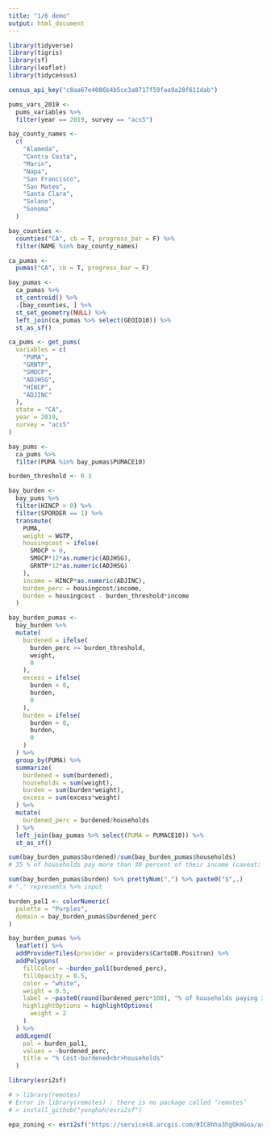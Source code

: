 ```yaml
---
title: "1/6 demo"
output: html_document
---
```


```r
library(tidyverse)
library(tigris)
library(sf)
library(leaflet)
library(tidycensus)

census_api_key("c8aa67e4086b4b5ce3a8717f59faa9a28f611dab")
```

```r
pums_vars_2019 <- 
  pums_variables %>%
  filter(year == 2019, survey == "acs5")
```

```r
bay_county_names <-
  c(
    "Alameda",
    "Contra Costa",
    "Marin",
    "Napa",
    "San Francisco",
    "San Mateo",
    "Santa Clara",
    "Solano",
    "Sonoma"
  )

bay_counties <-
  counties("CA", cb = T, progress_bar = F) %>%
  filter(NAME %in% bay_county_names)

ca_pumas <-
  pumas("CA", cb = T, progress_bar = F)

bay_pumas <-
  ca_pumas %>% 
  st_centroid() %>% 
  .[bay_counties, ] %>% 
  st_set_geometry(NULL) %>% 
  left_join(ca_pumas %>% select(GEOID10)) %>% 
  st_as_sf()
```


```r
ca_pums <- get_pums(
  variables = c(
    "PUMA",
    "GRNTP",
    "SMOCP",
    "ADJHSG",
    "HINCP",
    "ADJINC"
  ),
  state = "CA",
  year = 2019,
  survey = "acs5"
)

bay_pums <-
  ca_pums %>% 
  filter(PUMA %in% bay_pumas$PUMACE10)
```

```r
burden_threshold <- 0.3

bay_burden <-
  bay_pums %>% 
  filter(HINCP > 0) %>%
  filter(SPORDER == 1) %>% 
  transmute(
    PUMA,
    weight = WGTP,
    housingcost = ifelse(
      SMOCP > 0,
      SMOCP*12*as.numeric(ADJHSG),
      GRNTP*12*as.numeric(ADJHSG)
    ),
    income = HINCP*as.numeric(ADJINC),
    burden_perc = housingcost/income,
    burden = housingcost - burden_threshold*income
  )
```

```r
bay_burden_pumas <-
  bay_burden %>% 
  mutate(
    burdened = ifelse(
      burden_perc >= burden_threshold,
      weight,
      0
    ),
    excess = ifelse(
      burden < 0,
      burden,
      0
    ),
    burden = ifelse(
      burden > 0,
      burden,
      0
    )
  ) %>% 
  group_by(PUMA) %>% 
  summarize(
    burdened = sum(burdened),
    households = sum(weight),
    burden = sum(burden*weight),
    excess = sum(excess*weight)
  ) %>% 
  mutate(
    burdened_perc = burdened/households
  ) %>% 
  left_join(bay_pumas %>% select(PUMA = PUMACE10)) %>% 
  st_as_sf()
```
```r
sum(bay_burden_pumas$burdened)/sum(bay_burden_pumas$households)
# 35 % of households pay more than 30 percent of their income (caveat: rich people overspending)
```
```r
sum(bay_burden_pumas$burden) %>% prettyNum(",") %>% paste0("$",.)
# "." represents %>% input
```
```r
burden_pal1 <- colorNumeric(
  palette = "Purples",
  domain = bay_burden_pumas$burdened_perc
)

bay_burden_pumas %>% 
  leaflet() %>% 
  addProviderTiles(provider = providers$CartoDB.Positron) %>% 
  addPolygons(
    fillColor = ~burden_pal1(burdened_perc),
    fillOpacity = 0.5,
    color = "white",
    weight = 0.5,
    label = ~paste0(round(burdened_perc*100), "% of households paying 30%+ of income on housing"),
    highlightOptions = highlightOptions(
      weight = 2
    )
  ) %>% 
  addLegend(
    pal = burden_pal1,
    values = ~burdened_perc,
    title = "% Cost-burdened<br>households"
  )
```

```r
library(esri2sf)

# > library(remotes)
# Error in library(remotes) : there is no package called ‘remotes’
# > install_github("yonghah/esri2sf")

epa_zoning <- esri2sf("https://services8.arcgis.com/0IC8hha3hgQkmGoa/arcgis/rest/services/EastPaloAltoZoning_2021_WFL1/FeatureServer/1")
```

